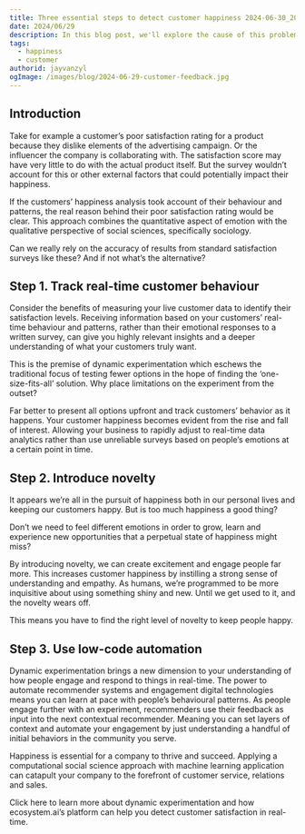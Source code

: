 ```yaml
---
title: Three essential steps to detect customer happiness 2024-06-30_2024_roadmap
date: 2024/06/29
description: In this blog post, we'll explore the cause of this problem and provide a step-by-step guide to fix it.
tags:
  - happiness
  - customer
authorid: jayvanzyl
ogImage: /images/blog/2024-06-29-customer-feedback.jpg
---
```


<BlogHeader />

## Introduction
Take for example a customer’s poor satisfaction rating for a product because they dislike elements of the advertising campaign. Or the influencer the company is collaborating with. The satisfaction score may have very little to do with the actual product itself. But the survey wouldn’t account for this or other external factors that could potentially impact their happiness.

If the customers’ happiness analysis took account of their behaviour and patterns, the real reason behind their poor satisfaction rating would be clear. This approach combines the quantitative aspect of emotion with the qualitative perspective of social sciences, specifically sociology.

Can we really rely on the accuracy of results from standard satisfaction surveys like these? And if not what’s the alternative?

## Step 1. Track real-time customer behaviour
Consider the benefits of measuring your live customer data to identify their satisfaction levels. Receiving information based on your customers’ real-time behaviour and patterns, rather than their emotional responses to a written survey, can give you highly relevant insights and a deeper understanding of what your customers truly want.

This is the premise of dynamic experimentation which eschews the traditional focus of testing fewer options in the hope of finding the ‘one-size-fits-all’ solution. Why place limitations on the experiment from the outset?

Far better to present all options upfront and track customers’ behavior as it happens. Your customer happiness becomes evident from the rise and fall of interest. Allowing your business to rapidly adjust to real-time data analytics rather than use unreliable surveys based on people’s emotions at a certain point in time.

## Step 2. Introduce novelty
It appears we’re all in the pursuit of happiness both in our personal lives and keeping our customers happy. But is too much happiness a good thing?

Don’t we need to feel different emotions in order to grow, learn and experience new opportunities that a perpetual state of happiness might miss?

By introducing novelty, we can create excitement and engage people far more. This increases customer happiness by instilling a strong sense of understanding and empathy. As humans, we’re programmed to be more inquisitive about using something shiny and new. Until we get used to it, and the novelty wears off.

This means you have to find the right level of novelty to keep people happy.

## Step 3. Use low-code automation
Dynamic experimentation brings a new dimension to your understanding of how people engage and respond to things in real-time. The power to automate recommender systems and engagement digital technologies means you can learn at pace with people’s behavioural patterns. As people engage further with an experiment, recommenders use their feedback as input into the next contextual recommender. Meaning you can set layers of context and automate your engagement by just understanding a handful of initial behaviors in the community you serve.

Happiness is essential for a company to thrive and succeed. Applying a computational social science approach with machine learning application can catapult your company to the forefront of customer service, relations and sales.

Click here to learn more about dynamic experimentation and how ecosystem.ai’s platform can help you detect customer satisfaction in real-time.
